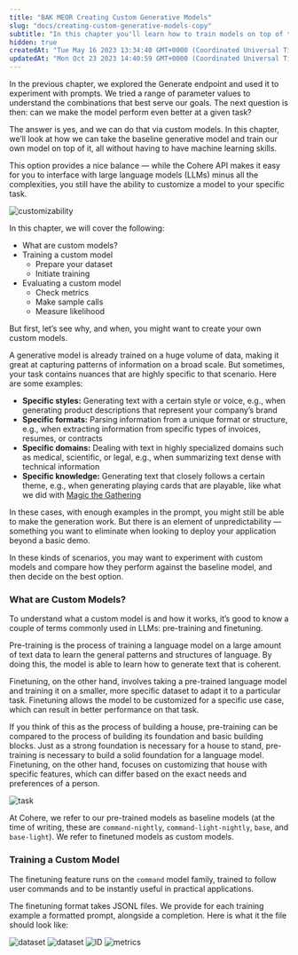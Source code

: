 ```yaml
---
title: "BAK MEOR Creating Custom Generative Models"
slug: "docs/creating-custom-generative-models-copy"
subtitle: "In this chapter you'll learn how to train models on top of the baseline generative model, in order to solve specific problems."
hidden: true
createdAt: "Tue May 16 2023 13:34:40 GMT+0000 (Coordinated Universal Time)"
updatedAt: "Mon Oct 23 2023 14:40:59 GMT+0000 (Coordinated Universal Time)"
---
```

In the previous chapter, we explored the Generate endpoint and used it to experiment with prompts. We tried a range of parameter values to understand the combinations that best serve our goals. The next question is then: can we make the model perform even better at a given task?

The answer is yes, and we can do that via custom models. In this chapter, we’ll look at how we can take the baseline generative model and train our own model on top of it, all without having to have machine learning skills.

This option provides a nice balance —  while the Cohere API makes it easy for you to interface with large language models (LLMs) minus all the complexities, you still have the ability to customize a model to your specific task.

<img src='../../../assets/images/6da9114-image.png' alt='customizability' />


In this chapter, we will cover the following:

- What are custom models?
- Training a custom model
  - Prepare your dataset
  - Initiate training
- Evaluating a custom model
  - Check metrics
  - Make sample calls
  - Measure likelihood

But first, let’s see why, and when, you might want to create your own custom models.

A generative model is already trained on a huge volume of data, making it great at capturing patterns of information on a broad scale. But sometimes, your task contains nuances that are highly specific to that scenario. Here are some examples:

- **Specific styles:** Generating text with a certain style or voice, e.g., when generating product descriptions that represent your company’s brand
- **Specific formats:** Parsing information from a unique format or structure, e.g., when extracting information from specific types of invoices, resumes, or contracts
- **Specific domains:** Dealing with text in highly specialized domains such as medical, scientific, or legal, e.g., when summarizing text dense with technical information
- **Specific knowledge:** Generating text that closely follows a certain theme, e.g., when generating playing cards that are playable, like what we did with <a target="_blank" href="https://txt.cohere.com/urzas-ai/">Magic the Gathering</a>

In these cases, with enough examples in the prompt, you might still be able to make the generation work. But there is an element of unpredictability — something you want to eliminate when looking to deploy your application beyond a basic demo.

In these kinds of scenarios, you may want to experiment with custom models and compare how they perform against the baseline model, and then decide on the best option.

### What are Custom Models?

To understand what a custom model is and how it works, it’s good to know a couple of terms commonly used in LLMs: pre-training and finetuning.

Pre-training is the process of training a language model on a large amount of text data to learn the general patterns and structures of language. By doing this, the model is able to learn how to generate text that is coherent.

Finetuning, on the other hand, involves taking a pre-trained language model and training it on a smaller, more specific dataset to adapt it to a particular task. Finetuning allows the model to be customized for a specific use case, which can result in better performance on that task.

If you think of this as the process of building a house, pre-training can be compared to the process of building its foundation and basic building blocks. Just as a strong foundation is necessary for a house to stand, pre-training is necessary to build a solid foundation for a language model. Finetuning, on the other hand, focuses on customizing that house with specific features, which can differ based on the exact needs and preferences of a person.

<img src='../../../assets/images/09f2b0e-image.png' alt='task' />


At Cohere, we refer to our pre-trained models as baseline models (at the time of writing, these are `command-nightly`, `command-light-nightly`, `base`, and `base-light`). We refer to finetuned models as custom models.

### Training a Custom Model

The finetuning feature runs on the `command` model family, trained to follow user commands and to be instantly useful in practical applications.

The finetuning format takes JSONL files. We provide for each training example a formatted prompt, alongside a completion. Here is what it the file should look like:

<img src='../../../assets/images/1764e35-small-1-add-data.png' alt='dataset' />
<img src='../../../assets/images/3a31e47-small-2-review-data.png' alt='dataset' />
<img src='../../../assets/images/b0b8e0c-small-3-get-model-ID.png' alt='ID' />
<img src='../../../assets/images/3db2a66-small-4-view-metrics.png' alt='metrics' />
